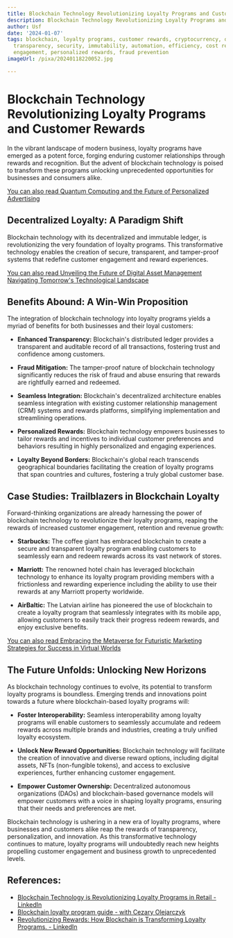 ```yaml
---
title: Blockchain Technology Revolutionizing Loyalty Programs and Customer Rewards
description: Blockchain Technology Revolutionizing Loyalty Programs and Customer Rewards
author: Usf
date: '2024-01-07'
tags: blockchain, loyalty programs, customer rewards, cryptocurrency, decentralization,
  transparency, security, immutability, automation, efficiency, cost reduction, increased
  engagement, personalized rewards, fraud prevention
imageUrl: /pixa/20240118220052.jpg

---
```

# **Blockchain Technology Revolutionizing Loyalty Programs and Customer Rewards**

In the vibrant landscape  of modern business, loyalty programs have emerged as a  potent force, forging enduring customer relationships through rewards  and recognition. But the advent of blockchain technology is poised to transform these programs unlocking unprecedented opportunities  for businesses and consumers alike.

[You can also read Quantum Computing  and the Future of Personalized Advertising](Quantum%20Computing%20and%20the%20Future%20of%20Personalized%20Advertising)


## **Decentralized Loyalty: A Paradigm Shift**

Blockchain  technology with its decentralized and immutable ledger,  is revolutionizing the very  foundation of loyalty programs. This transformative technology enables the creation of secure, transparent, and tamper-proof systems that  redefine customer engagement and reward experiences.

[You can also read Unveiling  the Future of Digital Asset Management  Navigating  Tomorrow's Technological  Landscape](Unveiling%20the%20Future%20of%20Digital%20Asset%20Management%20Navigating%20Tomorrow%27s%20Technological%20Landscape)


## **Benefits Abound: A Win-Win Proposition**

The integration of blockchain  technology into loyalty  programs yields a myriad of benefits for both businesses and their loyal customers:

- **Enhanced Transparency:** Blockchain's distributed ledger provides a transparent and  auditable record of all transactions, fostering trust and confidence among  customers.

- **Fraud Mitigation:** The tamper-proof nature of blockchain technology significantly reduces the risk of fraud and  abuse ensuring that  rewards are  rightfully earned and redeemed.

- **Seamless  Integration:**  Blockchain's decentralized architecture enables seamless integration with existing  customer relationship management (CRM) systems and rewards platforms, simplifying implementation and streamlining operations.

- **Personalized Rewards:** Blockchain technology empowers businesses to tailor rewards  and incentives to individual customer preferences and behaviors resulting in  highly personalized and engaging experiences.

- **Loyalty  Beyond Borders:** Blockchain's global reach transcends geographical boundaries facilitating the creation of loyalty programs that span countries and cultures, fostering a truly global customer base.

## **Case Studies: Trailblazers in Blockchain Loyalty**

Forward-thinking organizations are  already  harnessing the power of blockchain technology to revolutionize their loyalty programs, reaping the rewards of increased customer  engagement, retention and revenue growth:

- **Starbucks:** The coffee giant has embraced  blockchain to  create a secure and transparent loyalty program enabling customers  to seamlessly earn and redeem rewards across its vast network of stores.

- **Marriott:** The renowned hotel chain  has leveraged blockchain technology to enhance its loyalty program providing members with a frictionless  and rewarding experience including the ability to use their rewards at any  Marriott property worldwide.

- **AirBaltic:**  The Latvian airline has pioneered the use of blockchain to create a loyalty program that  seamlessly integrates with its mobile app, allowing customers to  easily track their progress redeem rewards, and enjoy  exclusive benefits.

[You can also read Embracing the Metaverse for Futuristic Marketing Strategies  for  Success in Virtual  Worlds](Embracing%20the%20Metaverse%20for%20Futuristic%20Marketing%20Strategies%20for%20Success%20in%20Virtual%20Worlds)


## **The Future  Unfolds: Unlocking New Horizons**

As blockchain technology continues to evolve, its potential to transform loyalty  programs is boundless.  Emerging trends and innovations point towards a future where blockchain-based loyalty programs will:

- **Foster Interoperability:** Seamless interoperability among loyalty programs will enable customers  to seamlessly accumulate and redeem rewards  across multiple brands and industries, creating a truly unified loyalty ecosystem.

- **Unlock New  Reward Opportunities:** Blockchain technology will facilitate the creation of innovative  and diverse reward options, including digital assets, NFTs (non-fungible tokens), and access to exclusive experiences, further  enhancing customer  engagement.

- **Empower Customer Ownership:** Decentralized autonomous organizations (DAOs) and blockchain-based governance models will empower customers with a voice in shaping loyalty programs, ensuring that their needs and preferences are met.

Blockchain technology is ushering in a new era  of loyalty  programs, where businesses  and customers alike reap the rewards of transparency, personalization, and innovation. As this transformative technology continues to mature, loyalty programs will undoubtedly reach new heights propelling customer engagement and  business growth to  unprecedented levels.

## References:
- [Blockchain Technology is Revolutionizing Loyalty Programs in Retail - LinkedIn](https://www.linkedin.com/pulse/blockchain-technology-revolutionizing-loyalty-programs-aashish-sinha)
- [Blockchain loyalty program guide - with Cezary Olejarczyk](https://www.openloyalty.io/insider/the-rise-of-blockchain-loyalty-programs-with-cezary-olejarczyk)
- [Revolutionizing Rewards: How Blockchain is Transforming Loyalty Programs. - LinkedIn](https://www.linkedin.com/pulse/revolutionizing-rewards-how-blockchain-transforming-loyalty-programs)
